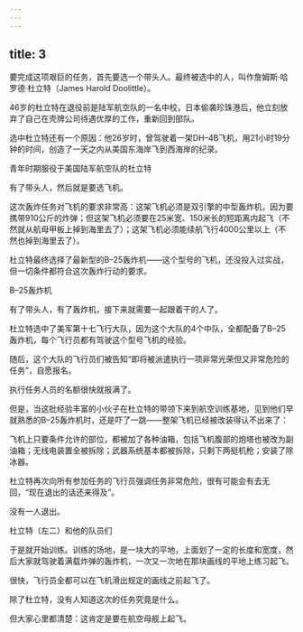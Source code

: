 ```yaml
---
---
---
```

title: 3
---



要完成这项艰巨的任务，首先要选一个带头人。最终被选中的人，叫作詹姆斯·哈罗德·杜立特（James Harold Doolittle）。

46岁的杜立特在退役前是陆军航空队的一名中校，日本偷袭珍珠港后，他立刻放弃了自己在壳牌公司待遇优厚的工作，重新回到部队。

选中杜立特还有一个原因：他26岁时，曾驾驶着一架DH–4B飞机，用21小时19分钟的时间，创造了一天之内从美国东海岸飞到西海岸的纪录。

青年时期服役于美国陆军航空队的杜立特



有了带头人，然后就是要选飞机。

这次轰炸任务对飞机的要求非常高：这架飞机必须是双引擎的中型轰炸机，因为要携带910公斤的炸弹；但这架飞机必须要在25米宽、150米长的短距离内起飞（不然就从航母甲板上掉到海里去了）；这架飞机必须能续航飞行4000公里以上（不然也掉到海里去了）。

杜立特最终选择了最新型的B–25轰炸机——这个型号的飞机，还没投入过实战，但一切条件都符合这次轰炸行动的要求。

B–25轰炸机



有了带头人，有了轰炸机，接下来就需要一起跟着干的人了。

杜立特选中了美军第十七飞行大队，因为这个大队的4个中队，全都配备了B–25轰炸机，每个飞行员都有驾驶这个型号飞机的经验。

随后，这个大队的飞行员们被告知“即将被派遣执行一项非常光荣但又非常危险的任务”，自愿报名。

执行任务人员的名额很快就报满了。

但是，当这批经验丰富的小伙子在杜立特的带领下来到航空训练基地，见到他们早就熟悉的B–25轰炸机时，还是吓了一跳——整架飞机已经被改装得认不出来了：

飞机上只要条件允许的部位，都被加了各种油箱，包括飞机腹部的炮塔也被改为副油箱；无线电装置全被拆除；武器系统基本都被拆除，只剩下两挺机枪；安装了除冰器。

杜立特再次向所有参加任务的飞行员强调任务非常危险，很有可能会有去无回，“现在退出的话还来得及”。

没有一人退出。

杜立特（左二）和他的队员们



于是就开始训练。训练的场地，是一块大的平地，上面划了一定的长度和宽度，然后大家就驾驶着满载炸弹的轰炸机，一次又一次地在那块画线的平地上练习起飞。

很快，飞行员全都可以在飞机滑出规定的画线之前起飞了。

除了杜立特，没有人知道这次的任务究竟是什么。

但大家心里都清楚：这肯定是要在航空母舰上起飞。